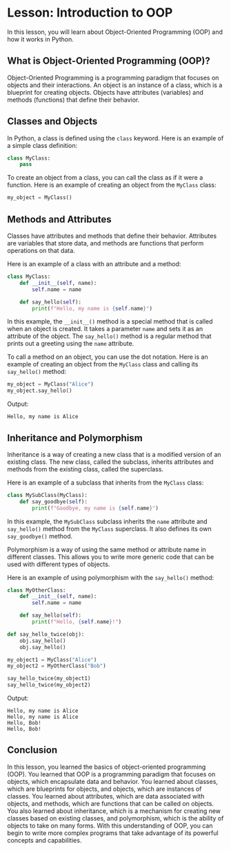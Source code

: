 # Lesson: Introduction to OOP

In this lesson, you will learn about Object-Oriented Programming (OOP) and how it works in Python.

## What is Object-Oriented Programming (OOP)?

Object-Oriented Programming is a programming paradigm that focuses on objects and their interactions. An object is an instance of a class, which is a blueprint for creating objects. Objects have attributes (variables) and methods (functions) that define their behavior.

## Classes and Objects

In Python, a class is defined using the `class` keyword. Here is an example of a simple class definition:

```python
class MyClass:
    pass
```

To create an object from a class, you can call the class as if it were a function. Here is an example of creating an object from the `MyClass` class:

```python
my_object = MyClass()
```

## Methods and Attributes

Classes have attributes and methods that define their behavior. Attributes are variables that store data, and methods are functions that perform operations on that data.

Here is an example of a class with an attribute and a method:

```python
class MyClass:
    def __init__(self, name):
        self.name = name

    def say_hello(self):
        print(f"Hello, my name is {self.name}")
```

In this example, the `__init__()` method is a special method that is called when an object is created. It takes a parameter `name` and sets it as an attribute of the object. The `say_hello()` method is a regular method that prints out a greeting using the `name` attribute.

To call a method on an object, you can use the dot notation. Here is an example of creating an object from the `MyClass` class and calling its `say_hello()` method:

```python
my_object = MyClass("Alice")
my_object.say_hello()
```

Output:
```
Hello, my name is Alice
```

## Inheritance and Polymorphism

Inheritance is a way of creating a new class that is a modified version of an existing class. The new class, called the subclass, inherits attributes and methods from the existing class, called the superclass.

Here is an example of a subclass that inherits from the `MyClass` class:

```python
class MySubClass(MyClass):
    def say_goodbye(self):
        print(f"Goodbye, my name is {self.name}")
```

In this example, the `MySubClass` subclass inherits the `name` attribute and `say_hello()` method from the `MyClass` superclass. It also defines its own `say_goodbye()` method.

Polymorphism is a way of using the same method or attribute name in different classes. This allows you to write more generic code that can be used with different types of objects.

Here is an example of using polymorphism with the `say_hello()` method:

```python
class MyOtherClass:
    def __init__(self, name):
        self.name = name

    def say_hello(self):
        print(f"Hello, {self.name}!")

def say_hello_twice(obj):
    obj.say_hello()
    obj.say_hello()

my_object1 = MyClass("Alice")
my_object2 = MyOtherClass("Bob")

say_hello_twice(my_object1)
say_hello_twice(my_object2)
```

Output:
```
Hello, my name is Alice
Hello, my name is Alice
Hello, Bob!
Hello, Bob!
```

## Conclusion

In this lesson, you learned the basics of object-oriented programming (OOP). You learned that OOP is a programming paradigm that focuses on objects, which encapsulate data and behavior. You learned about classes, which are blueprints for objects, and objects, which are instances of classes. You learned about attributes, which are data associated with objects, and methods, which are functions that can be called on objects. You also learned about inheritance, which is a mechanism for creating new classes based on existing classes, and polymorphism, which is the ability of objects to take on many forms. With this understanding of OOP, you can begin to write more complex programs that take advantage of its powerful concepts and capabilities.


